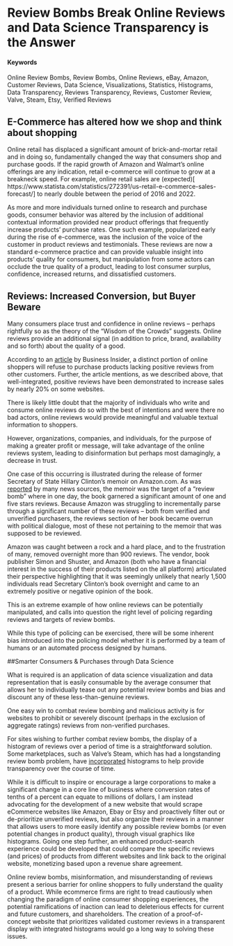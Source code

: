 # Review Bombs Break Online Reviews and Data Science Transparency is the Answer {#OnlineReviewBombsAndDataScience}


#### Keywords

Online Review Bombs, Review Bombs, Online Reviews, eBay, Amazon, Customer Reviews, Data Science, Visualizations, Statistics, Histograms, Data Transparency, Reviews Transparency, Reviews, Customer Review, Valve, Steam, Etsy, Verified Reviews


## E-Commerce has altered how we shop and think about shopping

Online retail has displaced a significant amount of brick-and-mortar retail and in doing so, fundamentally changed the way that consumers shop and purchase goods.  If the rapid growth of Amazon and Walmart’s online offerings are any indication, retail e-commerce will continue to grow at a breakneck speed.  For example, online retail sales are (expected)[ https://www.statista.com/statistics/272391/us-retail-e-commerce-sales-forecast/]  to nearly double between the period of 2016 and 2022.

As more and more individuals turned online to research and purchase goods, consumer behavior was altered by the inclusion of additional contextual information provided near product offerings that frequently increase products’ purchase rates.  One such example, popularized early during the rise of e-commerce, was the inclusion of the voice of the customer in product reviews and testimonials. These reviews are now a standard e-commerce practice and can provide valuable insight into products’ quality for consumers, but manipulation from some actors can occlude the true quality of a product, leading to lost consumer surplus, confidence, increased returns, and dissatisfied customers.  


## Reviews: Increased Conversion, but Buyer Beware

Many consumers place trust and confidence in online reviews – perhaps rightfully so as the theory of the “Wisdom of the Crowds” suggests.  Online reviews provide an additional signal (in addition to price, brand, availability and so forth) about the quality of a good.

According to an [article](http://www.businessinsider.com/amazon-reviews-greatly-impact-online-shopping-sales-2017-3?&platform=bi-androidapp) by Business Insider, a distinct portion of online shoppers will refuse to purchase products lacking positive reviews from other customers.  Further, the article mentions, as we described above, that well-integrated, positive reviews have been demonstrated to increase sales by nearly 20% on some websites.  

There is likely little doubt that the majority of individuals who write and consume online reviews do so with the best of intentions and were there no bad actors, online reviews would provide meaningful and valuable textual information to shoppers.  

However, organizations, companies, and individuals, for the purpose of making a greater profit or message, will take advantage of the online reviews system, leading to disinformation but perhaps most damagingly, a decrease in trust.  

One case of this occurring is illustrated during the release of former Secretary of State Hillary Clinton’s memoir on Amazon.com.  As was [reported](http://www.theblaze.com/news/2017/09/15/amazon-deleted-almost-all-of-the-negative-reviews-of-clintons-new-book-heres-why/) by many news sources, the memoir was the target of a “review bomb” where in one day, the book garnered a significant amount of one and five stars reviews.  Because Amazon was struggling to incrementally parse through a significant number of these reviews – both from verified and unverified purchasers, the reviews section of her book became overrun with political dialogue, most of these not pertaining to the memoir that was supposed to be reviewed.  

Amazon was caught between a rock and a hard place, and to the frustration of many, removed overnight more than 900 reviews.  The vendor, book publisher Simon and Shuster, and Amazon (both who have a financial interest in the success of their products listed on the all platform) articulated their perspective highlighting that it was seemingly unlikely that nearly 1,500 individuals read Secretary Clinton’s book overnight and came to an extremely positive or negative opinion of the book.

This is an extreme example of how online reviews can be potentially manipulated, and calls into question the right level of policing regarding reviews and targets of review bombs.

While this type of policing can be exercised, there will be some inherent bias introduced into the policing model whether it is performed by a team of humans or an automated process designed by humans.


##Smarter Consumers & Purchases through Data Science

What is required is an application of data science visualization and data representation that is easily consumable by the average consumer that allows her to individually tease out any potential review bombs and bias and discount any of these less-than-genuine reviews.

One easy win to combat review bombing and malicious activity is for websites to prohibit or severely discount (perhaps in the exclusion of aggregate ratings) reviews from non-verified purchases.  

For sites wishing to further combat review bombs, the display of a histogram of reviews over a period of time is a straightforward solution.  Some marketplaces, such as Valve’s Steam, which has had a longstanding review bomb problem, have [incorporated](https://arstechnica.com/gaming/2017/09/steam-has-a-review-bomb-problem-but-will-todays-new-feature-fix-it/?amp=1) histograms to help provide transparency over the course of time.  

While it is difficult to inspire or encourage a large corporations to make a significant change in a core line of business where conversion rates of tenths of a percent can equate to millions of dollars, I am instead advocating for the development of a new website that would scrape eCommerce websites like Amazon, Ebay or Etsy and proactively filter out or de-prioritize unverified reviews, but also organize their reviews in a manner that allows users to more easily identify any possible review bombs (or even potential changes in product quality), through visual graphics like histograms.  Going one step further, an enhanced product-search experience could be developed that could compare the specific reviews (and prices) of products from different websites and link back to the original website, monetizing based upon a revenue share agreement.  

Online review bombs, misinformation, and misunderstanding of reviews present a serious barrier for online shoppers to fully understand the quality of a product.  While ecommerce firms are right to tread cautiously when changing the paradigm of online consumer shopping experiences, the potential ramifications of inaction can lead to deleterious effects for current and future customers, and shareholders.  The creation of a proof-of-concept website that prioritizes validated customer reviews in a transparent display with integrated histograms would go a long way to solving these issues.
